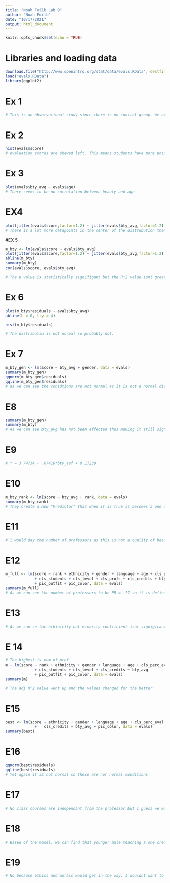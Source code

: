 ---
title: "Noah Foilb Lab 9"
author: "Noah Foilb"
date: "10/17/2021"
output: html_document
---

```{r setup, include=FALSE}
knitr::opts_chunk$set(echo = TRUE)
```


# Libraries and loading data
```{r}
download.file("http://www.openintro.org/stat/data/evals.RData", destfile = "evals.RData")
load("evals.RData")
library(ggplot2)
```

# Ex 1 
```{r}
# This is an observational study since there is no control group. We are only allowed to notice correlation not causeation. 
```

# Ex 2
```{r}
hist(evals$score)
# evaluation scores are skewed left. This means students have more positive evaluations then negative for their teachers. This is what I would expect as there is a certain standard for professionsals, so I wouldnt expect an extremely low score. 
```

# Ex 3 
```{r}
plot(evals$bty_avg ~ evals$age)
# There seems to be no correlation between beauty and age 
```

# EX4 
```{r}
plot(jitter(evals$score,factor=1.2) ~ jitter(evals$bty_avg,factor=1.2))
# There is a lot more datapoints in the center of the distrubution then noticable in the other graph.
```

#EX 5
```{r}
m_bty <- lm(evals$score ~ evals$bty_avg)
plot(jitter(evals$score,factor=1.2) ~ jitter(evals$bty_avg,factor=1.2))
abline(m_bty)
summary(m_bty)
cor(evals$score, evals$bty_avg)

# The p value is statistically signifigant but the R^2 value isnt great and the correlation isnt great either. I wouldnt say this is a practical predictor. 
```


# Ex 6 
```{r}
plot(m_bty$residuals ~ evals$bty_avg)
abline(h = 0, lty = 4) 
```

```{r}
hist(m_bty$residuals)
```
```{r}
# The distributin is not normal so probably not.
```

# Ex 7
```{r}
m_bty_gen <- lm(score ~ bty_avg + gender, data = evals)
summary(m_bty_gen)
qqnorm(m_bty_gen$residuals)
qqline(m_bty_gen$residuals)
# as we can see the conidtions are not normal as it is not a normal distribution 
```

# E8
```{r}
summary(m_bty_gen)
summary(m_bty)
# As we can see bty_avg has not been effected thus making it still signifigant. 
```

# E9
```{r}
# Y = 3.74734 + .07416*bty_avf + 0.17239
```

# E10
```{r}
m_bty_rank <- lm(score ~ bty_avg + rank, data = evals)
summary(m_bty_rank)
# They create a new "Predictor" that when it is true it becomes a one and it effects the data. This alone does not effect the signifigance. 
```

# E11
```{r}
# I would day the number of professors as this is not a quality of beauty.
```

# E12
```{r}
m_full <- lm(score ~ rank + ethnicity + gender + language + age + cls_perc_eval 
             + cls_students + cls_level + cls_profs + cls_credits + bty_avg 
             + pic_outfit + pic_color, data = evals)
summary(m_full)
# As we can see the number of professors to be PR = .77 so it is definitely insignifigant 
```

# E13
```{r}
# As we can se the ethinicity not minority coefficient isnt signigicant from an initial perspective. This is because the Pr value is ~ .1
```

# E 14
```{r}
# The highest is num of prof
m - lm(score ~ rank + ethnicity + gender + language + age + cls_perc_eval 
             + cls_students + cls_level + cls_credits + bty_avg 
             + pic_outfit + pic_color, data = evals)
summary(m)

# The adj R^2 value went up and the values changed for the better 
```

# E15
```{r}
best <- lm(score ~ ethnicity + gender + language + age + cls_perc_eval 
             +   cls_credits + bty_avg + pic_color, data = evals)
summary(best)
```

# E16
```{r}
qqnorm(best$residuals)
qqline(best$residuals)
# Yet again it is not normal so these are nor normal conditions 
```

# E17
```{r}
# No class courses are independant from the professor but I guess we wont know until we have the data to support our arguments.
```

# E18
```{r}
# Based of the model, we can find that younger male teaching a one credit corse as a english major and isnt a minority would be beautiful.
```

# E19
```{r}
# No because ethics and morals would get in the way. I wouldnt want to ridicule professors if they didnt fit the model because they are a minority. 
```








